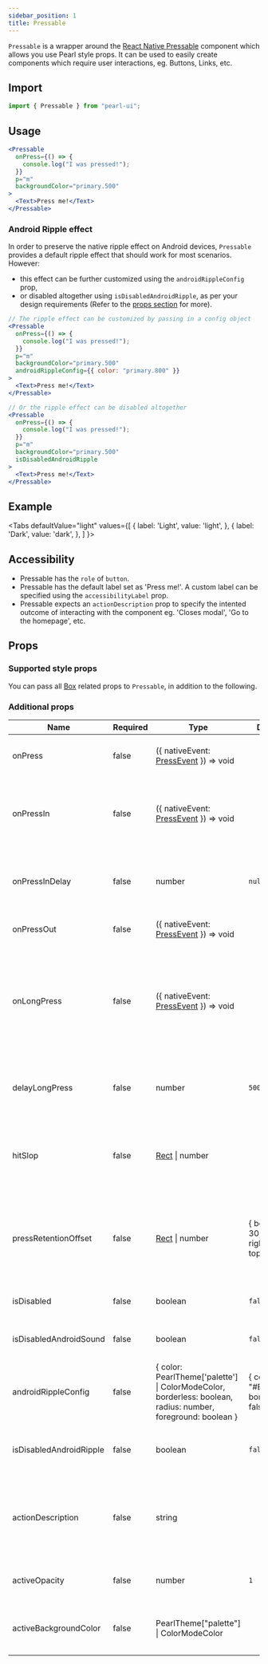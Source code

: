 ```yaml
---
sidebar_position: 1
title: Pressable
---
```


`Pressable` is a wrapper around the [React Native Pressable](https://reactnative.dev/docs/pressable) component which allows you use Pearl style props.
It can be used to easily create components which require user interactions, eg. Buttons, Links, etc.

## Import

```jsx
import { Pressable } from "pearl-ui";
```

## Usage

```jsx
<Pressable
  onPress={() => {
    console.log("I was pressed!");
  }}
  p="m"
  backgroundColor="primary.500"
>
  <Text>Press me!</Text>
</Pressable>
```

### Android Ripple effect

In order to preserve the native ripple effect on Android devices, `Pressable` provides a default ripple effect that should work for most scenarios. However:

- this effect can be further customized using the `androidRippleConfig` prop,
- or disabled altogether using `isDisabledAndroidRipple`, as per your design requirements (Refer to the [props section](#props) for more).

```jsx
// The ripple effect can be customized by passing in a config object
<Pressable
  onPress={() => {
    console.log("I was pressed!");
  }}
  p="m"
  backgroundColor="primary.500"
  androidRippleConfig={{ color: "primary.800" }}
>
  <Text>Press me!</Text>
</Pressable>

// Or the ripple effect can be disabled altogether
<Pressable
  onPress={() => {
    console.log("I was pressed!");
  }}
  p="m"
  backgroundColor="primary.500"
  isDisabledAndroidRipple
>
  <Text>Press me!</Text>
</Pressable>
```

## Example


<Tabs
  defaultValue="light"
  values={[
    { label: 'Light', value: 'light', },
    { label: 'Dark', value: 'dark', },
  ]
}>
<TabItem value="light">

<Snack snackId="@agrawal-rohit/pressable-light" />

</TabItem>

<TabItem value="dark">

<Snack snackId="@agrawal-rohit/pressable-dark" />

</TabItem>
</Tabs>

## Accessibility

- Pressable has the `role` of `button`.
- Pressable has the default label set as 'Press me!'. A custom label can be specified using the `accessibilityLabel` prop.
- Pressable expects an `actionDescription` prop to specify the intented outcome of interacting with the component eg. 'Closes modal', 'Go to the homepage', etc.

## Props

### Supported style props

You can pass all [Box](../common/Box) related props to `Pressable`, in addition to the following.

### Additional props

| Name                    | Required | Type                                                                                                                | Default                                      | Description                                                                                                                     |
| ----------------------- | -------- | ------------------------------------------------------------------------------------------------------------------- | -------------------------------------------- | ------------------------------------------------------------------------------------------------------------------------------- |
| onPress                 | false    | <t>({ nativeEvent: [PressEvent](https://reactnative.dev/docs/pressevent) }) => void</t>                             |                                              | Function to call when the component is pressed.                                                                                 |
| onPressIn               | false    | <t>({ nativeEvent: [PressEvent](https://reactnative.dev/docs/pressevent) }) => void</t>                             |                                              | Called immediately when a touch is engaged, before `onPressOut` and `onPress`.                                                  |
| onPressInDelay          | false    | <t>number</t>                                                                                                       | `null`                                       | Duration (in milliseconds) to wait after press down before calling onPressIn.                                                   |
| onPressOut              | false    | <t>({ nativeEvent: [PressEvent](https://reactnative.dev/docs/pressevent) }) => void</t>                             |                                              | Called when a touch is released.                                                                                                |
| onLongPress             | false    | <t>({ nativeEvent: [PressEvent](https://reactnative.dev/docs/pressevent) }) => void</t>                             |                                              | Called if the time after onPressIn lasts longer than 500 milliseconds. This time period can be customized with `delayLongPress` |
| delayLongPress          | false    | <t>number</t>                                                                                                       | `500`                                        | Duration (in milliseconds) from onPressIn before onLongPress is called                                                          |
| hitSlop                 | false    | <t>[Rect](https://reactnative.dev/docs/rect) \| number</t>                                                          |                                              | Sets additional distance outside of element in which a press can be detected.                                                   |
| pressRetentionOffset    | false    | <t>[Rect](https://reactnative.dev/docs/rect) \| number</t>                                                          | { bottom: 30, left: 20, right: 20, top: 20 } | Additional distance outside of this view in which a touch is considered a press before onPressOut is triggered.                 |
| isDisabled              | false    | <t>boolean</t>                                                                                                      | `false`                                      | Whether the press behavior is disabled.                                                                                         |
| isDisabledAndroidSound  | false    | <t>boolean</t>                                                                                                      | `false`                                      | If true, doesn't play Android system sound on press.                                                                            |
| androidRippleConfig     | false    | <t>{ color: PearlTheme['palette'] \| ColorModeColor, borderless: boolean, radius: number, foreground: boolean }</t> | { color: "#E4E9F2", borderless: false }      | Ripple effect configuration for the android_ripple property.                                                                    |
| isDisabledAndroidRipple | false    | <t>boolean</t>                                                                                                      | `false`                                      | Enables the Android ripple effect and configures its properties.                                                                |
| actionDescription       | false    | <t>string</t>                                                                                                       |                                              | A short description of the action that occurs when this element is interacted with (Used for accessibility).                    |
| activeOpacity           | false    | <t>number</t>                                                                                                       | `1`                                          | The opacity of the element when it is pressed.                                                                                  |
| activeBackgroundColor   | false    | <t>PearlTheme["palette"] \| ColorModeColor</t>                                                                      |                                              | The background color of the element when it is pressed.                                                                         |
